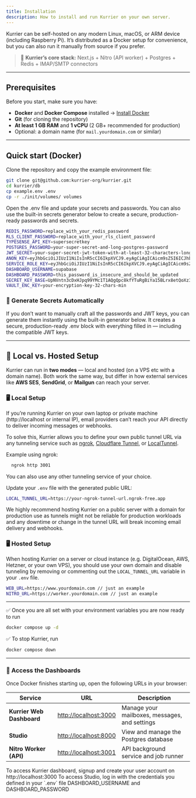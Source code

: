 ```yaml
---
title: Installation
description: How to install and run Kurrier on your own server.
---
```


Kurrier can be self-hosted on any modern Linux, macOS, or ARM device (including Raspberry Pi).
It’s distributed as a Docker setup for convenience, but you can also run it manually from source if you prefer.

> 🧱 **Kurrier’s core stack:**
> Next.js + Nitro (API worker) + Postgres + Redis + IMAP/SMTP connectors

---

## Prerequisites

Before you start, make sure you have:

- **Docker** and **Docker Compose** installed
→ [Install Docker](https://docs.docker.com/get-docker/)
- **Git** (for cloning the repository)
- **At least 1 GB RAM** and **1 vCPU**  (2 GB+ recommended for production)
- Optional: a domain name (for `mail.yourdomain.com` or similar)

---

## Quick start (Docker)

Clone the repository and copy the example environment file:

```bash
git clone git@github.com:kurrier-org/kurrier.git
cd kurrier/db
cp example.env .env
cp -r ./init/volumes/ volumes
```

Open the .env file and update your secrets and passwords. You can also use the built-in secrets generator below to create a secure, production-ready passwords and secrets.

```bash
REDIS_PASSWORD=replace_with_your_redis_password
RLS_CLIENT_PASSWORD=replace_with_your_rls_client_password
TYPESENSE_API_KEY=supersecretkey
POSTGRES_PASSWORD=your-super-secret-and-long-postgres-password
JWT_SECRET=your-super-secret-jwt-token-with-at-least-32-characters-long
ANON_KEY=eyJhbGciOiJIUzI1NiIsInR5cCI6IkpXVCJ9.eyAgCiAgICAicm9sZSI6ICJhbm9uIiwKICAgICJpc3MiOiAic3VwYWJhc2UtZGVtbyIsCiAgICAiaWF0IjogMTY0MTc2OTIwMCwKICAgICJleHAiOiAxNzk5NTM1NjAwCn0.dc_X5iR_VP_qT0zsiyj_I_OZ2T9FtRU2BBNWN8Bu4GE
SERVICE_ROLE_KEY=eyJhbGciOiJIUzI1NiIsInR5cCI6IkpXVCJ9.eyAgCiAgICAicm9sZSI6ICJzZXJ2aWNlX3JvbGUiLAogICAgImlzcyI6ICJzdXBhYmFzZS1kZW1vIiwKICAgICJpYXQiOiAxNjQxNzY5MjAwLAogICAgImV4cCI6IDE3OTk1MzU2MDAKfQ.DaYlNEoUrrEn2Ig7tqibS-PHK5vgusbcbo7X36XVt4Q
DASHBOARD_USERNAME=supabase
DASHBOARD_PASSWORD=this_password_is_insecure_and_should_be_updated
SECRET_KEY_BASE=UpNVntn3cDxHJpq99YMc1T1AQgQpc8kfYTuRgBiYa15BLrx8etQoXz3gZv1/u2oq
VAULT_ENC_KEY=your-encryption-key-32-chars-min
```

### 🔐 Generate Secrets Automatically

If you don’t want to manually craft all the passwords and JWT keys, you can generate them instantly using the built-in generator below.
It creates a secure, production-ready .env block with everything filled in — including the compatible JWT keys.

<Card>
    <SecretsGenerator />
</Card>

---

## 🧩 Local vs. Hosted Setup

Kurrier can run in **two modes** — local and hosted (on a VPS etc with a domain name).
Both work the same way, but differ in how external services like **AWS SES**, **SendGrid**, or **Mailgun** can reach your server.

### 🖥️ Local Setup

If you’re running Kurrier on your own laptop or private machine (http://localhost or internal IP),
email providers can’t reach your API directly to deliver incoming messages or webhooks.

To solve this, Kurrier allows you to define your own public tunnel URL via any tunneling service such as [ngrok](https://ngrok.com/docs/getting-started), [Cloudflare Tunnel](https://developers.cloudflare.com/cloudflare-one/connections/connect-apps/), or [LocalTunnel](https://github.com/localtunnel/localtunnel).

Example using ngrok:

```bash
  ngrok http 3001
```

You can also use any other tunneling service of your choice.

Update your `.env` file with the generated public URL:

```bash
LOCAL_TUNNEL_URL=https://your-ngrok-tunnel-url.ngrok-free.app
```

<Callout type="warning">
    We highly recommend hosting Kurrier on a public server with a domain for production use as tunnels might not be reliable for production workloads
    and any downtime or change in the tunnel URL will break incoming email delivery and webhooks.
</Callout>


### 🖥️ Hosted Setup

When hosting Kurrier on a server or cloud instance (e.g. DigitalOcean, AWS, Hetzner, or your own VPS),
you should use your own domain and disable tunneling by removing or commenting out the `LOCAL_TUNNEL_URL` variable in your `.env` file.

```bash
WEB_URL=https://www.yourdomain.com // just an example
NITRO_URL=https://worker.yourdomain.com // just an example
```

---

✅ Once you are all set with your environment variables you are now ready to run

```bash
docker compose up -d
```

✅ To stop Kurrier, run

```bash
docker compose down
```




---

### 🧭 Access the Dashboards

Once Docker finishes starting up, open the following URLs in your browser:

| Service | URL | Description |
|----------|-----|-------------|
| **Kurrier Web Dashboard** | [http://localhost:3000](http://localhost:3000) | Manage your mailboxes, messages, and settings |
| **Studio** | [http://localhost:8000](http://localhost:8000) | View and manage the Postgres database |
| **Nitro Worker (API)** | [http://localhost:3001](http://localhost:3001) | API background service and job runner |


<Callout type="info">
    To access Kurrier dashboard, signup and create your user account on http://localhost:3000
</Callout>

<Callout type="info">
    To access Studio, log in with the credentials you defined in your `.env` file DASHBOARD_USERNAME
    and DASHBOARD_PASSWORD
</Callout>


